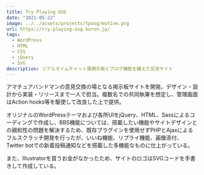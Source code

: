 ```yaml
---
title: Try Playing USG
date: "2021-05-22"
image: ../../assets/projects/tpusg/motive.png
url: https://try-playing-usg.kuron.jp/
tags:
  - WordPress
  - HTML
  - CSS
  - jQuery
  - SVG
description: リアルタイムチャット風掲示板とブログ機能を備えた交流サイト
---
```




アマチュアバンドマンの意見交換の場となる掲示板サイトを開発。デザイン・設計から実装・リリースまで一人で担当。複数名での共同執筆を想定し、管理画面はAction hooks等を駆使して改良した上で提供。

オリジナルのWordPressテーマおよび各所UIをjQuery、HTML、Sassによるコーディングで作成し、BBS機能については、搭載したい機能やサイトデザインとの親和性の問題を解決するため、既存プラグインを使用せずPHPとAjaxによるフルスクラッチ開発を行ったが、いいね機能、リプライ機能、画像添付、Twitter botでの新着投稿通知などを搭載した多機能なものに仕上がっている。

<HStack>
  <FluidImage maxHeight="400" src={img_SongsMenu} />
  <FluidImage maxHeight="400" src={img_BBS} />
</HStack>

また、Illustratorを買うお金がなかったため、サイトのロゴはSVGコードを手書きして作成している。

<FluidImage src={img_Logo} />
